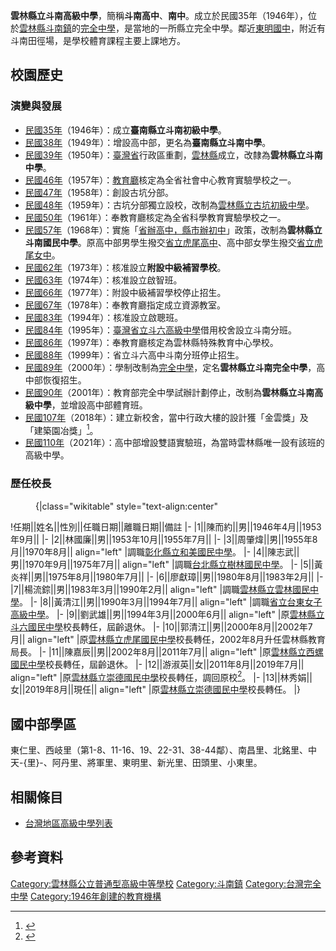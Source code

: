 {{prose|time=2018-02-09T04:01:06+00:00}}

{{Infobox School
| name = 雲林縣立斗南高級中學
| other_name = Yun-Lin County Tounan Senior High School
| logo = [[File:Tounan_Senior_High_School_Logo.gif|250px]]
| logo_caption = 斗南高中校徽
| logo_size = 150px
| image = Dounan High School , Yunlin (Taiwan).jpg
| image_caption = 斗南高中校門
| motto = 
| established = 1946年
| type = 縣立[[完全中學|完全中學]]
| district = {{TWN}}[[雲林縣|雲林縣]][[斗南鎮|斗南鎮]]
| grades = 高中部三年制；國中部三年制
| principal = 林秀娟
| sc = 
| cs = 
| faculty = 
| staff = 
| students = 1200人（高中部500人，國中部700人）
| athletics = 
| conference = 
| colors = 
| mascot = 
| magazine = 
| free_label = 班級數
| free_text = 國中部24班<br>高中部18班（含體育班3班）
| free_label2 = 校地面積
| free_text2 = 2.72[[公頃|公頃]]
| free_label3 = 學校環境
| free_text3 = 市區
| address = 334 雲林縣斗南鎮西歧里中山路212號
| website = https://dnsh.ylc.edu.tw/
}}
'''雲林縣立斗南高級中學'''，簡稱'''斗南高中'''、'''南中'''。成立於民國35年（1946年），位於[[雲林縣|雲林縣]][[斗南鎮|斗南鎮]]的[[完全中學|完全中學]]，是當地的一所縣立完全中學。鄰近[[雲林縣立東明國民中學|東明國中]]，附近有斗南田徑場，是學校體育課程主要上課地方。

== 校園歷史==
===演變與發展===
*[[民國35年|民國35年]]（1946年）：成立'''臺南縣立斗南初級中學'''。
*[[民國38年|民國38年]]（1949年）：增設高中部，更名為'''臺南縣立斗南中學'''。
*[[民國39年|民國39年]]（1950年）：[[臺灣省|臺灣省]]行政區重劃，[[雲林縣|雲林縣]]成立，改隸為'''雲林縣立斗南中學'''。
*[[民國46年|民國46年]]（1957年）：[[臺灣省政府教育廳|教育廳]]核定為全省社會中心教育實驗學校之一。
*[[民國47年|民國47年]]（1958年）：創設古坑分部。
*[[民國48年|民國48年]]（1959年）：古坑分部獨立設校，改制為[[雲林縣立古坑國中小學|雲林縣立古坑初級中學]]。
*[[民國50年|民國50年]]（1961年）：奉教育廳核定為全省科學教育實驗學校之一。
*[[民國57年|民國57年]]（1968年）：實施「[[省辦高中，縣市辦初中|省辦高中，縣市辦初中]]」政策，改制為'''雲林縣立斗南國民中學'''。原高中部男學生撥交[[國立虎尾高級中學|省立虎尾高中]]、高中部女學生撥交[[臺灣省立虎尾女子高級中學|省立虎尾女中]]。
*[[民國62年|民國62年]]（1973年）：核准設立'''附設中級補習學校'''。
*[[民國63年|民國63年]]（1974年）：核准設立啟智班。
*[[民國66年|民國66年]]（1977年）：附設中級補習學校停止招生。
*[[民國67年|民國67年]]（1978年）：奉教育廳指定成立資源教室。
*[[民國83年|民國83年]]（1994年）：核准設立啟聰班。
*[[民國84年|民國84年]]（1995年）：[[國立斗六高級中學|臺灣省立斗六高級中學]]借用校舍設立斗南分班。
*[[民國86年|民國86年]]（1997年）：奉教育廳核定為雲林縣特殊教育中心學校。
*[[民國88年|民國88年]]（1999年）：省立斗六高中斗南分班停止招生。
*[[民國89年|民國89年]]（2000年）：學制改制為[[完全中學|完全中學]]，定名'''雲林縣立斗南完全中學'''，高中部恢復招生。
*[[民國90年|民國90年]]（2001年）：教育部完全中學試辦計劃停止，改制為'''雲林縣立斗南高級中學'''，並增設高中部體育班。
*[[民國107年|民國107年]]（2018年）：建立新校舍，當中行政大樓的設計獲「金雲獎」及「建築園冶獎」<ref>{{cite news|url=https://news.ltn.com.tw/news/life/breakingnews/2385156|title=擺脫傳統格局 斗南高中校舍獲建築園冶獎|date=2018-04-03|accessdate=2019-10-09|agency=自由時報}}</ref>。
*[[民國110年|民國110年]]（2021年）：高中部增設雙語實驗班，為當時雲林縣唯一設有該班的高級中學。

===歷任校長===
<!--原任校名以任職時校名為主，不需要更為現今名稱-->
:{|class="wikitable" style="text-align:center"
!任期||姓名||性別||任職日期||離職日期||備註
|-
|1||陳而約||男||1946年4月||1953年9月||
|-
|2||林國廉||男||1953年10月||1955年7月||
|-
|3||周肇煒||男||1955年8月||1970年8月|| align="left" |調職[[彰化縣立和美國民中學|彰化縣立和美國民中學]]。
|-
|4||陳志武||男||1970年9月||1975年7月|| align="left" |調職[[新北市立樹林高級中學|台北縣立樹林國民中學]]。
|-
|5||黃炎祥||男||1975年8月||1980年7月||
|-
|6||廖獻璋||男||1980年8月||1983年2月||
|-
|7||楊流錝||男||1983年3月||1990年2月|| align="left" |調職[[雲林縣立雲林國民中學|雲林縣立雲林國民中學]]。
|-
|8||黃清江||男||1990年3月||1994年7月|| align="left" |調職[[國立台東女子高級中學|省立台東女子高級中學]]。
|-
|9||劉武雄||男||1994年3月||2000年6月|| align="left" |原[[雲林縣立斗六國民中學|雲林縣立斗六國民中學]]校長轉任，屆齡退休。
|-
|10||郭清江||男||2000年8月||2002年7月|| align="left" |原[[雲林縣立虎尾國民中學|雲林縣立虎尾國民中學]]校長轉任，2002年8月升任雲林縣教育局長。
|-
|11||陳嘉辰||男||2002年8月||2011年7月|| align="left" |原[[雲林縣立西螺國民中學|雲林縣立西螺國民中學]]校長轉任，屆齡退休。
|-
|12||游淑英||女||2011年8月||2019年7月|| align="left" |原[[雲林縣立崇德國民中學|雲林縣立崇德國民中學]]校長轉任，調回原校<ref>{{cite news|url=https://news.ltn.com.tw/news/life/breakingnews/2836211|title=雲林縣高中、國中小校長人事大風吹|date=2019-06-28|accessdate=2019-10-09|agency=自由時報}}</ref>。
|-
|13||林秀娟||女||2019年8月||現任|| align="left" |原[[雲林縣立崇德國民中學|雲林縣立崇德國民中學]]校長轉任。
|}

==國中部學區==
東仁里、西岐里（第1-8、11-16、19、22-31、38-44鄰）、南昌里、北銘里、中天-{里}-、阿丹里、將軍里、東明里、新光里、田頭里、小東里。

== 相關條目 ==
*[[台灣地區高級中學列表|台灣地區高級中學列表]]

==參考資料==
{{reflist}}

{{雲林縣高級中等學校}}
{{雲林縣國民中學}}
[[Category:雲林縣公立普通型高級中等學校|Category:雲林縣公立普通型高級中等學校]]
[[Category:斗南鎮|Category:斗南鎮]]
[[Category:台灣完全中學|Category:台灣完全中學]]

[[Category:1946年創建的教育機構|Category:1946年創建的教育機構]]